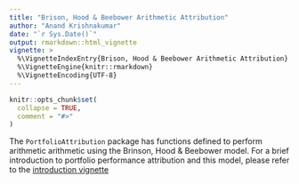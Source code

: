 ```yaml
---
title: "Brison, Hood & Beebower Arithmetic Attribution"
author: "Anand Krishnakumar"
date: "`r Sys.Date()`"
output: rmarkdown::html_vignette
vignette: >
  %\VignetteIndexEntry{Brison, Hood & Beebower Arithmetic Attribution}
  %\VignetteEngine{knitr::rmarkdown}
  %\VignetteEncoding{UTF-8}
---
```


```r
knitr::opts_chunk$set(
  collapse = TRUE,
  comment = "#>"
)
```
The `PortfolioAttribution` package has functions defined to perform arithmetic arithmetic using the Brinson, Hood & Beebower model. For a brief introduction to portfolio performance attribution and this model, please refer to the [introduction vignette](introduction.html)
